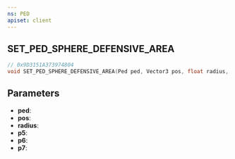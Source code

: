 ```yaml
---
ns: PED
apiset: client
---
```

## SET_PED_SPHERE_DEFENSIVE_AREA

```c
// 0x9D3151A373974804
void SET_PED_SPHERE_DEFENSIVE_AREA(Ped ped, Vector3 pos, float radius, BOOL p5, BOOL p6, BOOL p7);
```


## Parameters
* **ped**:
* **pos**:
* **radius**:
* **p5**:
* **p6**:
* **p7**: